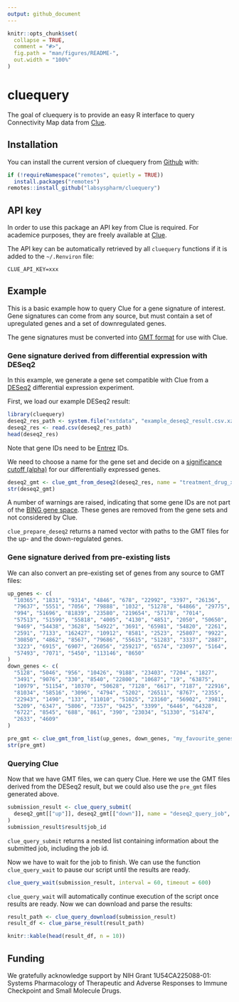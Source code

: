 ```yaml
---
output: github_document
---
```


```r
knitr::opts_chunk$set(
  collapse = TRUE,
  comment = "#>",
  fig.path = "man/figures/README-",
  out.width = "100%"
)
```
# cluequery

The goal of cluequery is to provide an easy R interface to query Connectivity Map
data from [Clue](https://clue.io).

## Installation

You can install the current version of cluequery from
[Github](https://github.com/labsyspharm/cluequery) with:

```r
if (!requireNamespace("remotes", quietly = TRUE))
  install.packages("remotes")
remotes::install_github("labsyspharm/cluequery")
```

## API key

In order to use this package an API key from Clue is required. For academice
purposes, they are freely available at [Clue](https://clue.io).

The API key can be automatically retrieved by all `cluequery` functions if it is
added to the `~/.Renviron` file:

```
CLUE_API_KEY=xxx
```

## Example

This is a basic example how to query Clue for a gene signature of interest. Gene
signatures can come from any source, but must contain a set of upregulated genes
and a set of downregulated genes.

The gene signatures must be converted into
[GMT format](https://software.broadinstitute.org/cancer/software/genepattern/file-formats-guide#GMT)
for use with Clue.

### Gene signature derived from differential expression with DESeq2

In this example, we generate a gene set compatible with Clue from a
[DESeq2](https://bioconductor.org/packages/release/bioc/html/DESeq2.html)
differential expression experiment.

First, we load our example DESeq2 result:

```r
library(cluequery)
deseq2_res_path <- system.file("extdata", "example_deseq2_result.csv.xz", package = "cluequery")
deseq2_res <- read.csv(deseq2_res_path)
head(deseq2_res)
```

Note that gene IDs need to be [Entrez](https://www.ncbi.nlm.nih.gov/gene/) IDs.

We need to choose a name for the gene set and decide on a
[significance cutoff (alpha)](https://bioconductor.org/packages/release/bioc/vignettes/DESeq2/inst/doc/DESeq2.html#p-values-and-adjusted-p-values)
for our differentially expressed genes.

```r
deseq2_gmt <- clue_gmt_from_deseq2(deseq2_res, name = "treatment_drug_x", alpha = 0.05)
str(deseq2_gmt)
```

A number of warnings are raised, indicating that some gene IDs are not part of
the [BING gene space](https://clue.io/connectopedia/category/Concept). These
genes are removed from the gene sets and not considered by Clue.

`clue_prepare_deseq2` returns a named vector with paths to the GMT
files for the up- and the down-regulated genes.

### Gene signature derived from pre-existing lists

We can also convert an pre-existing set of genes from any source to GMT files:

```r
up_genes <- c(
  "10365", "1831", "9314", "4846", "678", "22992", "3397", "26136", 
  "79637", "5551", "7056", "79888", "1032", "51278", "64866", "29775", 
  "994", "51696", "81839", "23580", "219654", "57178", "7014", 
  "57513", "51599", "55818", "4005", "4130", "4851", "2050", "50650", 
  "9469", "54438", "3628", "54922", "3691", "65981", "54820", "2261", 
  "2591", "7133", "162427", "10912", "8581", "2523", "25807", "9922", 
  "30850", "4862", "8567", "79686", "55615", "51283", "3337", "2887", 
  "3223", "6915", "6907", "26056", "259217", "6574", "23097", "5164", 
  "57493", "7071", "5450", "113146", "8650"
)
down_genes <- c(
  "5128", "5046", "956", "10426", "9188", "23403", "7204", "1827", 
  "3491", "9076", "330", "8540", "22800", "10687", "19", "63875", 
  "10979", "51154", "10370", "50628", "7128", "6617", "7187", "22916", 
  "81034", "58516", "3096", "4794", "5202", "26511", "8767", "2355", 
  "22943", "1490", "133", "11010", "51025", "23160", "56902", "3981", 
  "5209", "6347", "5806", "7357", "9425", "3399", "6446", "64328", 
  "6722", "8545", "688", "861", "390", "23034", "51330", "51474", 
  "2633", "4609"
)

pre_gmt <- clue_gmt_from_list(up_genes, down_genes, "my_favourite_genes")
str(pre_gmt)
```

### Querying Clue

Now that we have GMT files, we can query Clue. Here we use the GMT files derived
from the DESeq2 result, but we could also use the `pre_gmt` files generated
above.

```r
submission_result <- clue_query_submit(
  deseq2_gmt[["up"]], deseq2_gmt[["down"]], name = "deseq2_query_job", use_fast_tool = FALSE
)
submission_result$result$job_id
```

`clue_query_submit` returns a nested list containing information about the submitted
job, including the job id.

Now we have to wait for the job to finish. We can use the function `clue_query_wait`
to pause our script until the results are ready.

```r
clue_query_wait(submission_result, interval = 60, timeout = 600)
```

`clue_query_wait` will automatically continue execution of the script once results
are ready. Now we can download and parse the results:

```r
result_path <- clue_query_download(submission_result)
result_df <- clue_parse_result(result_path)
```

```r
knitr::kable(head(result_df, n = 10))
```

## Funding

We gratefully acknowledge support by NIH Grant 1U54CA225088-01: Systems
Pharmacology of Therapeutic and Adverse Responses to Immune Checkpoint and Small
Molecule Drugs.
